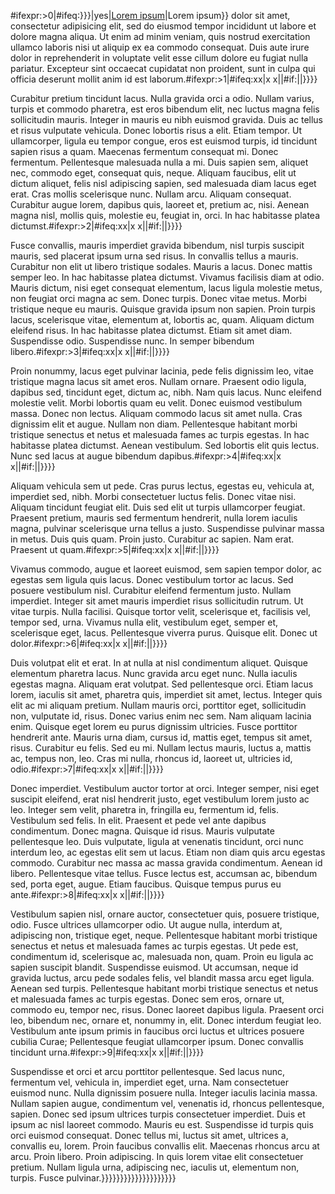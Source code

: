 {{{{{|safesubst:}}}#ifexpr:{{{1|1}}}>0|{{{2|}}}{{{{{|safesubst:}}}#ifeq:{{{link|{{{4}}}}}}|yes|[[Lorem ipsum]]|Lorem ipsum}} dolor sit amet, consectetur adipisicing elit, sed do eiusmod tempor incididunt ut labore et dolore magna aliqua. Ut enim ad minim veniam, quis nostrud exercitation ullamco laboris nisi ut aliquip ex ea commodo consequat. Duis aute irure dolor in reprehenderit in voluptate velit esse cillum dolore eu fugiat nulla pariatur. Excepteur sint occaecat cupidatat non proident, sunt in culpa qui officia deserunt mollit anim id est laborum.{{{3|}}}{{{{{|safesubst:}}}#ifexpr:{{{1|1}}}>1|{{{{{|safesubst:}}}#ifeq:x{{{3|}}}x|x x||{{{{{|safesubst:}}}#if:{{{2|}}}||<nowiki></nowiki>}}}}

{{{2|}}}Curabitur pretium tincidunt lacus. Nulla gravida orci a odio. Nullam varius, turpis et commodo pharetra, est eros bibendum elit, nec luctus magna felis sollicitudin mauris. Integer in mauris eu nibh euismod gravida. Duis ac tellus et risus vulputate vehicula. Donec lobortis risus a elit. Etiam tempor. Ut ullamcorper, ligula eu tempor congue, eros est euismod turpis, id tincidunt sapien risus a quam. Maecenas fermentum consequat mi. Donec fermentum. Pellentesque malesuada nulla a mi. Duis sapien sem, aliquet nec, commodo eget, consequat quis, neque. Aliquam faucibus, elit ut dictum aliquet, felis nisl adipiscing sapien, sed malesuada diam lacus eget erat. Cras mollis scelerisque nunc. Nullam arcu. Aliquam consequat. Curabitur augue lorem, dapibus quis, laoreet et, pretium ac, nisi. Aenean magna nisl, mollis quis, molestie eu, feugiat in, orci. In hac habitasse platea dictumst.{{{3|}}}{{{{{|safesubst:}}}#ifexpr:{{{1|1}}}>2|{{{{{|safesubst:}}}#ifeq:x{{{3|}}}x|x x||{{{{{|safesubst:}}}#if:{{{2|}}}||<nowiki></nowiki>}}}}

{{{2|}}}Fusce convallis, mauris imperdiet gravida bibendum, nisl turpis suscipit mauris, sed placerat ipsum urna sed risus. In convallis tellus a mauris. Curabitur non elit ut libero tristique sodales. Mauris a lacus. Donec mattis semper leo. In hac habitasse platea dictumst. Vivamus facilisis diam at odio. Mauris dictum, nisi eget consequat elementum, lacus ligula molestie metus, non feugiat orci magna ac sem. Donec turpis. Donec vitae metus. Morbi tristique neque eu mauris. Quisque gravida ipsum non sapien. Proin turpis lacus, scelerisque vitae, elementum at, lobortis ac, quam. Aliquam dictum eleifend risus. In hac habitasse platea dictumst. Etiam sit amet diam. Suspendisse odio. Suspendisse nunc. In semper bibendum libero.{{{3|}}}{{{{{|safesubst:}}}#ifexpr:{{{1|1}}}>3|{{{{{|safesubst:}}}#ifeq:x{{{3|}}}x|x x||{{{{{|safesubst:}}}#if:{{{2|}}}||<nowiki></nowiki>}}}}

{{{2|}}}Proin nonummy, lacus eget pulvinar lacinia, pede felis dignissim leo, vitae tristique magna lacus sit amet eros. Nullam ornare. Praesent odio ligula, dapibus sed, tincidunt eget, dictum ac, nibh. Nam quis lacus. Nunc eleifend molestie velit. Morbi lobortis quam eu velit. Donec euismod vestibulum massa. Donec non lectus. Aliquam commodo lacus sit amet nulla. Cras dignissim elit et augue. Nullam non diam. Pellentesque habitant morbi tristique senectus et netus et malesuada fames ac turpis egestas. In hac habitasse platea dictumst. Aenean vestibulum. Sed lobortis elit quis lectus. Nunc sed lacus at augue bibendum dapibus.{{{3|}}}{{{{{|safesubst:}}}#ifexpr:{{{1|1}}}>4|{{{{{|safesubst:}}}#ifeq:x{{{3|}}}x|x x||{{{{{|safesubst:}}}#if:{{{2|}}}||<nowiki></nowiki>}}}}

{{{2|}}}Aliquam vehicula sem ut pede. Cras purus lectus, egestas eu, vehicula at, imperdiet sed, nibh. Morbi consectetuer luctus felis. Donec vitae nisi. Aliquam tincidunt feugiat elit. Duis sed elit ut turpis ullamcorper feugiat. Praesent pretium, mauris sed fermentum hendrerit, nulla lorem iaculis magna, pulvinar scelerisque urna tellus a justo. Suspendisse pulvinar massa in metus. Duis quis quam. Proin justo. Curabitur ac sapien. Nam erat. Praesent ut quam.{{{3|}}}{{{{{|safesubst:}}}#ifexpr:{{{1|1}}}>5|{{{{{|safesubst:}}}#ifeq:x{{{3|}}}x|x x||{{{{{|safesubst:}}}#if:{{{2|}}}||<nowiki></nowiki>}}}}

{{{2|}}}Vivamus commodo, augue et laoreet euismod, sem sapien tempor dolor, ac egestas sem ligula quis lacus. Donec vestibulum tortor ac lacus. Sed posuere vestibulum nisl. Curabitur eleifend fermentum justo. Nullam imperdiet. Integer sit amet mauris imperdiet risus sollicitudin rutrum. Ut vitae turpis. Nulla facilisi. Quisque tortor velit, scelerisque et, facilisis vel, tempor sed, urna. Vivamus nulla elit, vestibulum eget, semper et, scelerisque eget, lacus. Pellentesque viverra purus. Quisque elit. Donec ut dolor.{{{3|}}}{{{{{|safesubst:}}}#ifexpr:{{{1|1}}}>6|{{{{{|safesubst:}}}#ifeq:x{{{3|}}}x|x x||{{{{{|safesubst:}}}#if:{{{2|}}}||<nowiki></nowiki>}}}}

{{{2|}}}Duis volutpat elit et erat. In at nulla at nisl condimentum aliquet. Quisque elementum pharetra lacus. Nunc gravida arcu eget nunc. Nulla iaculis egestas magna. Aliquam erat volutpat. Sed pellentesque orci. Etiam lacus lorem, iaculis sit amet, pharetra quis, imperdiet sit amet, lectus. Integer quis elit ac mi aliquam pretium. Nullam mauris orci, porttitor eget, sollicitudin non, vulputate id, risus. Donec varius enim nec sem. Nam aliquam lacinia enim. Quisque eget lorem eu purus dignissim ultricies. Fusce porttitor hendrerit ante. Mauris urna diam, cursus id, mattis eget, tempus sit amet, risus. Curabitur eu felis. Sed eu mi. Nullam lectus mauris, luctus a, mattis ac, tempus non, leo. Cras mi nulla, rhoncus id, laoreet ut, ultricies id, odio.{{{3|}}}{{{{{|safesubst:}}}#ifexpr:{{{1|1}}}>7|{{{{{|safesubst:}}}#ifeq:x{{{3|}}}x|x x||{{{{{|safesubst:}}}#if:{{{2|}}}||<nowiki></nowiki>}}}}

{{{2|}}}Donec imperdiet. Vestibulum auctor tortor at orci. Integer semper, nisi eget suscipit eleifend, erat nisl hendrerit justo, eget vestibulum lorem justo ac leo. Integer sem velit, pharetra in, fringilla eu, fermentum id, felis. Vestibulum sed felis. In elit. Praesent et pede vel ante dapibus condimentum. Donec magna. Quisque id risus. Mauris vulputate pellentesque leo. Duis vulputate, ligula at venenatis tincidunt, orci nunc interdum leo, ac egestas elit sem ut lacus. Etiam non diam quis arcu egestas commodo. Curabitur nec massa ac massa gravida condimentum. Aenean id libero. Pellentesque vitae tellus. Fusce lectus est, accumsan ac, bibendum sed, porta eget, augue. Etiam faucibus. Quisque tempus purus eu ante.{{{3|}}}{{{{{|safesubst:}}}#ifexpr:{{{1|1}}}>8|{{{{{|safesubst:}}}#ifeq:x{{{3|}}}x|x x||{{{{{|safesubst:}}}#if:{{{2|}}}||<nowiki></nowiki>}}}}

{{{2|}}}Vestibulum sapien nisl, ornare auctor, consectetuer quis, posuere tristique, odio. Fusce ultrices ullamcorper odio. Ut augue nulla, interdum at, adipiscing non, tristique eget, neque. Pellentesque habitant morbi tristique senectus et netus et malesuada fames ac turpis egestas. Ut pede est, condimentum id, scelerisque ac, malesuada non, quam. Proin eu ligula ac sapien suscipit blandit. Suspendisse euismod. Ut accumsan, neque id gravida luctus, arcu pede sodales felis, vel blandit massa arcu eget ligula. Aenean sed turpis. Pellentesque habitant morbi tristique senectus et netus et malesuada fames ac turpis egestas. Donec sem eros, ornare ut, commodo eu, tempor nec, risus. Donec laoreet dapibus ligula. Praesent orci leo, bibendum nec, ornare et, nonummy in, elit. Donec interdum feugiat leo. Vestibulum ante ipsum primis in faucibus orci luctus et ultrices posuere cubilia Curae; Pellentesque feugiat ullamcorper ipsum. Donec convallis tincidunt urna.{{{3|}}}{{{{{|safesubst:}}}#ifexpr:{{{1|1}}}>9|{{{{{|safesubst:}}}#ifeq:x{{{3|}}}x|x x||{{{{{|safesubst:}}}#if:{{{2|}}}||<nowiki></nowiki>}}}}

{{{2|}}}Suspendisse et orci et arcu porttitor pellentesque. Sed lacus nunc, fermentum vel, vehicula in, imperdiet eget, urna. Nam consectetuer euismod nunc. Nulla dignissim posuere nulla. Integer iaculis lacinia massa. Nullam sapien augue, condimentum vel, venenatis id, rhoncus pellentesque, sapien. Donec sed ipsum ultrices turpis consectetuer imperdiet. Duis et ipsum ac nisl laoreet commodo. Mauris eu est. Suspendisse id turpis quis orci euismod consequat. Donec tellus mi, luctus sit amet, ultrices a, convallis eu, lorem. Proin faucibus convallis elit. Maecenas rhoncus arcu at arcu. Proin libero. Proin adipiscing. In quis lorem vitae elit consectetuer pretium. Nullam ligula urna, adipiscing nec, iaculis ut, elementum non, turpis. Fusce pulvinar.{{{3|}}}}}}}}}}}}}}}}}}}}}}}